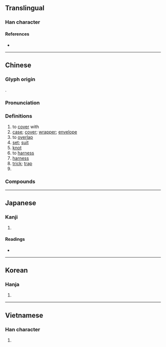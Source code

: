 {{also|室}}
{{character info/new}}
==Translingual==

===Han character===
{{Han char|rn=37|rad=大|as=07|sn=10|four=40731|canj=KSMI|ids=⿱大镸}}

====References====
* {{Han ref|kx=0252.060|dkj=05926|dj=0514.010|hdz=10540.090|uh=5957|ud=22871|bh=AE4D|bd=44621}}

----

==Chinese==
{{zh-forms|alt=㚐,𡘷}}

===Glyph origin===
{{Han etym}}
{{Han compound|大|長|t1=large|t2=long|ls=ic}}.

===Pronunciation===
{{zh-pron
|m=tào
|ma=Zh-tào.ogg
|c=tou3
|h=pfs=tho
|md=
|mn=thò
|w=
|mc=y
|oc=y
|cat=v,n,cls
}}

===Definitions===
{{zh-hanzi}}

# to [[cover]] with
# [[case]]; [[cover]]; [[wrapper]]; [[envelope]]
# to [[overlap]]
# [[set]]; [[suit]]
# [[knot]]
# to [[harness]]
# [[harness]]
# [[trick]]; [[trap]]
# {{zh-classifier|a set of objects, used for books, furniture, rooms, etc|cat=y}}

===Compounds===
{{zh-der|手套:glove|一套|三角套匯|上圈套|上套|不落俗套|俗套|保險套|全套|圈圈套套|圈套|外套|大通套|套交情|套兒|套利|套包|套匯|套半車|套印|套印版畫|套問|套套|套子|套式|套房|套拉攏|套招|套敘|套數|套文|套曲|套杯|套炕子|套版|套牢|套犁|套環兒|套用|套畫押字|套白狼|套票|套種|套筒槍|套索|套耕|套色|套色版畫|套衫|套袋|套袖|套裝|套裝旅遊|套裝軟體|套褲|套話|套語|套調|套購|套路|套車|套近乎|套間|套鞋|套項|套頭|套頭裹腦|套頭話|套餐|套鼓|客套|客套話|封套|幫套|弓套|成套|成龍配套|打套|拉套|指甲套兒|插圈弄套|故套|散套|整套|書套|有一套|枕套|死套子|河套|河套平原|河套文化|活套|活套頭|濫套|熟套|熟套子|狗套頭|生搬硬套|白手套|相思套|筆套|網路套件|老套|腸套疊|腿套|落套|虛套子|袖套|被套|褥套|褪套兒|襪套|西套|解套|話裡套話|護套|跑龍套|通套|連環套|避孕套|配套|金手套獎|錦套頭|陳套|雙套車|雙套飛車|頭套|龍套|龍套衣}}

----

==Japanese==

===Kanji===
{{ja-kanji|grade=|rs=大07}}

# {{defn|lang=ja|sort=大07}}

====Readings====
* {{ja-readings|on=[[とう]] (tō)|kun=[[かさねる]] (kasaneru), [[おおい]] (ooi)}}

----

==Korean==

===Hanja===
{{ko-hanja|hangeul=[[투]], [[토]]|rv=tu, to|mr=t'u, t'o|y=thwu, tho}}

# {{defn|lang=ko|sort=大07}}

----

==Vietnamese==

===Han character===
{{vi-hantu|[[sáo]], [[thạo]]|rs=大07}}

# {{defn|lang=vi|sort=大07}}